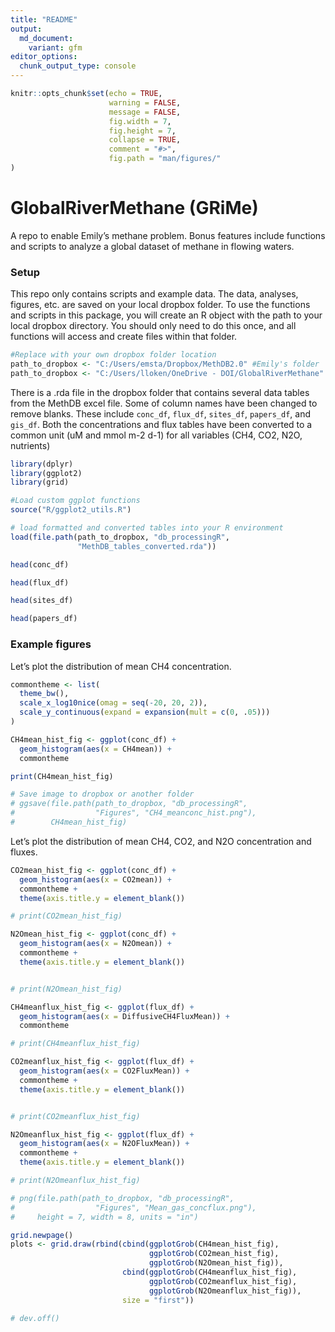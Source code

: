 ```yaml
---
title: "README"
output:
  md_document:
    variant: gfm
editor_options: 
  chunk_output_type: console
---
```


```r
knitr::opts_chunk$set(echo = TRUE,
                      warning = FALSE,
                      message = FALSE,
                      fig.width = 7,
                      fig.height = 7,
                      collapse = TRUE,
                      comment = "#>",
                      fig.path = "man/figures/"
)

```


# GlobalRiverMethane (GRiMe) 

A repo to enable Emily's methane problem. Bonus features include functions and scripts to analyze a global dataset of methane in flowing waters. 

### Setup

This repo only contains scripts and example data. The data, analyses, figures, etc. are saved on your local dropbox folder. To use the functions and scripts in this package, you will create an R object with the path to your local dropbox directory. You should only need to do this once, and all functions will access and create files within that folder.  

```r
#Replace with your own dropbox folder location
path_to_dropbox <- "C:/Users/emsta/Dropbox/MethDB2.0" #Emily's folder
path_to_dropbox <- "C:/Users/lloken/OneDrive - DOI/GlobalRiverMethane" #Luke's USGS computer

```
There is a .rda file in the dropbox folder that contains several data tables from the MethDB excel file. Some of column names have been changed to remove blanks. These include `conc_df`, `flux_df`, `sites_df`, `papers_df`, and `gis_df`. Both the concentrations and flux tables have been converted to a common unit (uM and mmol m-2 d-1) for all variables (CH4, CO2, N2O, nutrients)

```r

library(dplyr)
library(ggplot2)
library(grid)

#Load custom ggplot functions
source("R/ggplot2_utils.R")

# load formatted and converted tables into your R environment
load(file.path(path_to_dropbox, "db_processingR", 
               "MethDB_tables_converted.rda"))

head(conc_df)

head(flux_df)

head(sites_df)

head(papers_df)

```

### Example figures

Let's plot the distribution of mean CH4 concentration. 

```r

commontheme <- list(
  theme_bw(), 
  scale_x_log10nice(omag = seq(-20, 20, 2)), 
  scale_y_continuous(expand = expansion(mult = c(0, .05)))
)

CH4mean_hist_fig <- ggplot(conc_df) +
  geom_histogram(aes(x = CH4mean)) +
  commontheme

print(CH4mean_hist_fig)

# Save image to dropbox or another folder
# ggsave(file.path(path_to_dropbox, "db_processingR", 
#                  "Figures", "CH4_meanconc_hist.png"),
#        CH4mean_hist_fig)

```
Let's plot the distribution of mean CH4, CO2, and N2O concentration and fluxes. 

```r

CO2mean_hist_fig <- ggplot(conc_df) +
  geom_histogram(aes(x = CO2mean)) +
  commontheme +
  theme(axis.title.y = element_blank())

# print(CO2mean_hist_fig)

N2Omean_hist_fig <- ggplot(conc_df) +
  geom_histogram(aes(x = N2Omean)) +
  commontheme +
  theme(axis.title.y = element_blank())


# print(N2Omean_hist_fig)

CH4meanflux_hist_fig <- ggplot(flux_df) +
  geom_histogram(aes(x = DiffusiveCH4FluxMean)) +
  commontheme

# print(CH4meanflux_hist_fig)

CO2meanflux_hist_fig <- ggplot(flux_df) +
  geom_histogram(aes(x = CO2FluxMean)) +
  commontheme +
  theme(axis.title.y = element_blank())


# print(CO2meanflux_hist_fig)

N2Omeanflux_hist_fig <- ggplot(flux_df) +
  geom_histogram(aes(x = N2OFluxMean)) +
  commontheme + 
  theme(axis.title.y = element_blank())

# print(N2Omeanflux_hist_fig)

# png(file.path(path_to_dropbox, "db_processingR", 
#                  "Figures", "Mean_gas_concflux.png"), 
#     height = 7, width = 8, units = "in")

grid.newpage()
plots <- grid.draw(rbind(cbind(ggplotGrob(CH4mean_hist_fig),
                               ggplotGrob(CO2mean_hist_fig), 
                               ggplotGrob(N2Omean_hist_fig)),
                         cbind(ggplotGrob(CH4meanflux_hist_fig),
                               ggplotGrob(CO2meanflux_hist_fig),
                               ggplotGrob(N2Omeanflux_hist_fig)),
                         size = "first"))

# dev.off()

```

